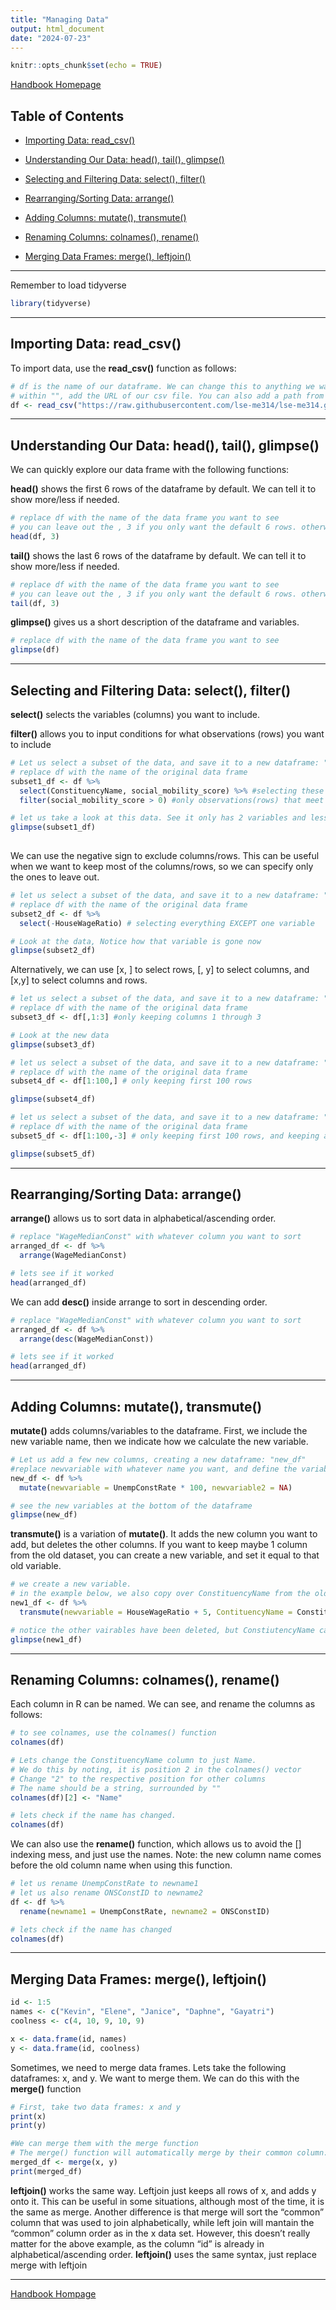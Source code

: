 ```yaml
---
title: "Managing Data"
output: html_document
date: "2024-07-23"
---
```


```r
knitr::opts_chunk$set(echo = TRUE)
```

[Handbook Homepage](https://politicalscience.github.io)

## Table of Contents

-   [Importing Data: read_csv()](#importing-data-read_csv)

-   [Understanding Our Data: head(), tail(), glimpse()](#understanding-our-data-head-tail-glimpse)

-   [Selecting and Filtering Data: select(), filter()](#selecting-and-filtering-data-select-filter)

-   [Rearranging/Sorting Data: arrange()](#rearrangingsorting-data-arrange)

-   [Adding Columns: mutate(), transmute()](#adding-columns-mutate-transmute)

-   [Renaming Columns: colnames(), rename()](#renaming-columns-colnames-rename)

-   [Merging Data Frames: merge(), leftjoin()](#merging-data-frames-merge-leftjoin)

------------------------------------------------------------------------

Remember to load tidyverse

```r
library(tidyverse)
```

------------------------------------------------------------------------

## Importing Data: read_csv() {#importing-data-read_csv}

To import data, use the **read_csv()** function as follows:

```r
# df is the name of our dataframe. We can change this to anything we want.
# within "", add the URL of our csv file. You can also add a path from your local computer.
df <- read_csv("https://raw.githubusercontent.com/lse-me314/lse-me314.github.io/master/data/const-econ-vars.csv")
```

------------------------------------------------------------------------

## Understanding Our Data: head(), tail(), glimpse() {#understanding-our-data-head-tail-glimpse}

We can quickly explore our data frame with the following functions:

**head()** shows the first 6 rows of the dataframe by default. We can tell it to show more/less if needed.

```r
# replace df with the name of the data frame you want to see
# you can leave out the , 3 if you only want the default 6 rows. otherwise, you can specify.
head(df, 3)
```

**tail()** shows the last 6 rows of the dataframe by default. We can tell it to show more/less if needed.

```r
# replace df with the name of the data frame you want to see
# you can leave out the , 3 if you only want the default 6 rows. otherwise, you can specify.
tail(df, 3)
```

**glimpse()** gives us a short description of the dataframe and variables.

```r
# replace df with the name of the data frame you want to see
glimpse(df)
```

------------------------------------------------------------------------

## Selecting and Filtering Data: select(), filter() {#selecting-and-filtering-data-select-filter}

**select()** selects the variables (columns) you want to include.

**filter()** allows you to input conditions for what observations (rows) you want to include

```r
# Let us select a subset of the data, and save it to a new dataframe: "subset1_df"
# replace df with the name of the original data frame
subset1_df <- df %>%
  select(ConstituencyName, social_mobility_score) %>% #selecting these two columns
  filter(social_mobility_score > 0) #only observations(rows) that meet this condition will be kept

# let us take a look at this data. See it only has 2 variables and less rows.
glimpse(subset1_df)
  
```

We can use the negative sign to exclude columns/rows. This can be useful when we want to keep most of the columns/rows, so we can specify only the ones to leave out.

```r
# let us select a subset of the data, and save it to a new dataframe: "subset2_df"
# replace df with the name of the original data frame
subset2_df <- df %>%
  select(-HouseWageRatio) # selecting everything EXCEPT one variable

# Look at the data, Notice how that variable is gone now
glimpse(subset2_df)
```

Alternatively, we can use [x, ] to select rows, [, y] to select columns, and [x,y] to select columns and rows.

```r
# let us select a subset of the data, and save it to a new dataframe: "subset3_df"
# replace df with the name of the original data frame
subset3_df <- df[,1:3] #only keeping columns 1 through 3

# Look at the new data
glimpse(subset3_df)

# let us select a subset of the data, and save it to a new dataframe: "subset4_df"
# replace df with the name of the original data frame
subset4_df <- df[1:100,] # only keeping first 100 rows

glimpse(subset4_df)

# let us select a subset of the data, and save it to a new dataframe: "subset5_df"
# replace df with the name of the original data frame
subset5_df <- df[1:100,-3] # only keeping first 100 rows, and keeping all columns except one

glimpse(subset5_df)
```

------------------------------------------------------------------------

## Rearranging/Sorting Data: arrange() {#rearrangingsorting-data-arrange}

**arrange()** allows us to sort data in alphabetical/ascending order.

```r
# replace "WageMedianConst" with whatever column you want to sort
arranged_df <- df %>%
  arrange(WageMedianConst)

# lets see if it worked
head(arranged_df)
```

We can add **desc()** inside arrange to sort in descending order.

```r
# replace "WageMedianConst" with whatever column you want to sort
arranged_df <- df %>%
  arrange(desc(WageMedianConst))

# lets see if it worked
head(arranged_df)
```

------------------------------------------------------------------------

## Adding Columns: mutate(), transmute() {#adding-columns-mutate-transmute}

**mutate()** adds columns/variables to the dataframe. First, we include the new variable name, then we indicate how we calculate the new variable.

```r
# Let us add a few new columns, creating a new dataframe: "new_df"
#replace newvariable with whatever name you want, and define the variable however you want.
new_df <- df %>%
  mutate(newvariable = UnempConstRate * 100, newvariable2 = NA) 

# see the new variables at the bottom of the dataframe
glimpse(new_df)
```

**transmute()** is a variation of **mutate()**. It adds the new column you want to add, but deletes the other columns. If you want to keep maybe 1 column from the old dataset, you can create a new variable, and set it equal to that old variable.

```r
# we create a new variable.
# in the example below, we also copy over ConstituencyName from the old df to the new
new1_df <- df %>%
  transmute(newvariable = HouseWageRatio + 5, ContituencyName = ConstituencyName)

# notice the other vairables have been deleted, but ConstiutencyName carries over
glimpse(new1_df)
```

------------------------------------------------------------------------

## Renaming Columns: colnames(), rename() {#renaming-columns-colnames-rename}

Each column in R can be named. We can see, and rename the columns as follows:

```r
# to see colnames, use the colnames() function
colnames(df)

# Lets change the ConstituencyName column to just Name.
# We do this by noting, it is position 2 in the colnames() vector
# Change "2" to the respective position for other columns
# The name should be a string, surrounded by ""
colnames(df)[2] <- "Name"

# lets check if the name has changed.
colnames(df)
```

We can also use the **rename()** function, which allows us to avoid the [] indexing mess, and just use the names. Note: the new column name comes before the old column name when using this function.

```r
# let us rename UnempConstRate to newname1
# let us also rename ONSConstID to newname2
df <- df %>%
  rename(newname1 = UnempConstRate, newname2 = ONSConstID)

# lets check if the name has changed
colnames(df)
```

------------------------------------------------------------------------

## Merging Data Frames: merge(), leftjoin() {#merging-data-frames-merge-leftjoin}

```r
id <- 1:5
names <- c("Kevin", "Elene", "Janice", "Daphne", "Gayatri")
coolness <- c(4, 10, 9, 10, 9)

x <- data.frame(id, names)
y <- data.frame(id, coolness)
```

Sometimes, we need to merge data frames. Lets take the following dataframes: x, and y. We want to merge them. We can do this with the **merge()** function

```r
# First, take two data frames: x and y
print(x)
print(y)

#We can merge them with the merge function
# The merge() function will automatically merge by their common column: id
merged_df <- merge(x, y)
print(merged_df)
```

**leftjoin()** works the same way. Leftjoin just keeps all rows of x, and adds y onto it. This can be useful in some situations, although most of the time, it is the same as merge. Another difference is that merge will sort the "common" column that was used to join alphabetically, while left join will mantain the "common" column order as in the x data set. However, this doesn't really matter for the above example, as the column "id" is already in alphabetical/ascending order. **leftjoin()** uses the same syntax, just replace merge with leftjoin

------------------------------------------------------------------------

[Handbook Hompage](https://politicalscience.github.io)
